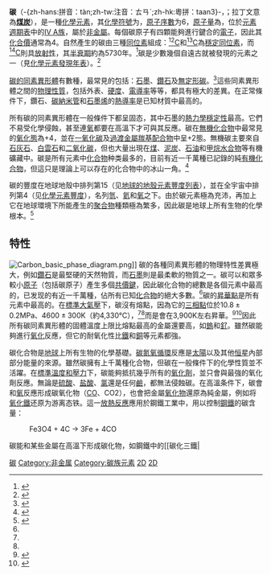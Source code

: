 {{NoteTA|G1=Chemistry}}
{{distinguish|炭}}
{{Elementbox
|name=碳
|enname=Carbon
|number=6
|symbol=C
|left=[[硼|硼]]
|right=[[氮|氮]]
|above=-
|below=[[矽|矽]]
|series=非金屬
|group=14
|period=2
|block=p
|appearance=透明（鑽石）或黑色（石墨）
|image name=Diamond-and-graphite-with-scale.jpg
|image name comment=鑽石（左）和石墨（右）是碳最常見的兩種同素異形體。
|image name 2=Carbon Spectra.jpg
|image name 2 comment=碳的光譜線
|atomic mass=12.011
|atomic mass 2=1
|electron configuration=[He] 2s<sup>2</sup> 2p<sup>2</sup>
|electrons per shell=2, 4
|phase=固體
|density gpcm3nrt=無定形：<ref name="CRC">{{RubberBible86th}}</ref>1.8–2.1
|density gpcm3nrt 2=鑽石：3.515
|density gpcm3nrt 3=石墨：2.267
|sublimation point K=3915
|sublimation point C=3642
|sublimation point F=6588
|triple point K=4600
|triple point kPa=10800<ref name=triple2>{{cite journal|doi=10.1016/0008-6223(76)90010-5|title=Graphite-liquid-vapor triple point pressure and the density of liquid carbon|year=1976|author=Haaland, D|journal=Carbon|volume=14|pages=357|issue=6}}</ref><ref name=triple3>{{cite journal|doi=10.1016/j.carbon.2004.12.027|title=Measurements of the melting point of graphite and the properties of liquid carbon (a review for 1963–2003)|year=2005|author=Savvatimskiy, A|journal=Carbon|volume=43|pages=1115|issue=6}}</ref>
|heat fusion=117（石墨）
|heat capacity=6.155（鑽石）<br />8.517（石墨）
|electronegativity=2.55
|number of ionization energies=6
|1st ionization energy=1086.5
|2nd ionization energy=2352.6
|3rd ionization energy=4620.5
|atomic radius=
|atomic radius calculated=
|covalent radius=77(sp³), 73(sp²), 69(sp)
|Van der Waals radius=170
|crystal structure=钻石
|crystal structure comment=（鑽石，透明）
|crystal structure2=六方
|crystal structure comment2=（石墨，黑色）
|oxidation states='''4''', 3<ref>{{citeweb|url=http://bernath.uwaterloo.ca/media/36.pdf |title=Fourier Transform Spectroscopy of the System of CP |accessdate=2007-12-06 |deadurl=yes |archiveurl=https://web.archive.org/web/20080216090126/http://bernath.uwaterloo.ca/media/36.pdf |archivedate=2008-02-16 }}</ref>, 2, 1<ref>{{citeweb|url=http://bernath.uwaterloo.ca/media/42.pdf |title=Fourier Transform Spectroscopy of the Electronic Transition of the Jet-Cooled CCI Free Radical |accessdate=2007-12-06 |deadurl=yes |archiveurl=https://web.archive.org/web/20080216090130/http://bernath.uwaterloo.ca/media/42.pdf |archivedate=2008-02-16 }}</ref>, [[甲醛|0]], [[碳化物|−1]], [[甲醇|−2]], [[乙烷|−3]], '''−4'''<ref>{{citeweb|url=http://www.webelements.com/webelements/elements/text/C/comp.html|title=Carbon: Binary compounds|accessdate=2007-12-06|archive-url=https://web.archive.org/web/20071125044836/http://www.webelements.com/webelements/elements/text/C/comp.html|archive-date=2007-11-25|dead-url=no}}</ref>
|magnetic ordering=[[反磁性|反磁性]]<ref>[http://www-d0.fnal.gov/hardware/cal/lvps_info/engineering/elementmagn.pdf Magnetic susceptibility of the elements and inorganic compounds] {{webarchive|url=https://web.archive.org/web/20120112012253/http://www-d0.fnal.gov/hardware/cal/lvps_info/engineering/elementmagn.pdf |date=2012-01-12 }}, in Handbook of Chemistry and Physics 81st edition, CRC press. </ref>
|electrical resistivity=
|electrical resistivity at 0=
|electrical resistivity at 20=
|thermal conductivity=900-2300（鑽石）<br />119-165（石墨）
|thermal conductivity 2=
|thermal diffusivity=
|thermal expansion=
|thermal expansion at 25=0.8（鑽石）<ref name=ioffe>[http://www.ioffe.ru/SVA/NSM/Semicond/Diamond Properties of diamond] {{Wayback|url=http://www.ioffe.ru/SVA/NSM/Semicond/Diamond |date=20120417203722 }}, Ioffe Institute Database</ref>
|speed of sound=
|speed of sound rod at 20=18350（鑽石）
|speed of sound rod at r.t.=
|Tensile strength=
|Young's modulus=1050（鑽石）<ref name=ioffe/>
|Shear modulus=478（鑽石）<ref name=ioffe/>
|Bulk modulus=442（鑽石）<ref name=ioffe/>
|Poisson ratio=0.1（鑽石）<ref name=ioffe/>
|Mohs hardness=10（鑽石）<br />1-2（石墨）
|CAS number=7440-44-0
|isotopes=
{{Elementbox_isotopes_decay | link=碳-11 | mn=11 | sym=C | na=[[放射性同位素|人造]] | hl=20[[分鐘|分鐘]] | dm1= {{衰變|β+}} | de1=0.96
 | link1=硼-11 | pn1=11 | ps1=B}}
{{Elementbox_isotopes_stable | link=碳-12 | mn=12 | sym=C | na=98.9% | n=6 }}
{{Elementbox_isotopes_stable | link=碳-13 | mn=13 | sym=C | na=1.1% | n=7 }}
{{Elementbox_isotopes_decay | link=碳-14 | mn=14 | sym=C | na=[[痕量同位素|痕量]] | hl=5730[[年|年]] | dm1={{衰變|β-}} | de1=0.15 0
|link1=nitrogen-14 | pn1=14 | ps1=N}}
|predicted by=
|prediction date=
|discovered by=[[古埃及|古埃及]]人和[[蘇美|蘇美]]人<ref>{{cite web |url=http://www.caer.uky.edu/carbon/history/carbonhistory.shtml |title=History of Carbon and Carbon Materials - Center for Applied Energy Research - University of Kentucky |publisher=Caer.uky.edu |date= |accessdate=2008-09-12 |archive-url=https://web.archive.org/web/20121101085829/http://www.caer.uky.edu/carbon/history/carbonhistory.shtml |archive-date=2012-11-01 |dead-url=yes }}</ref>
|discovery date=公元前3750
|first isolation by=
|first isolation date=
|history comment label=確認為[[化學元素|化學元素]]
|history comment=[[安東萬·拉瓦節|安東萬·拉瓦節]]<ref name="#1">{{cite web|author=Senese, Fred|date=2007-09-09|url=http://antoine.frostburg.edu/chem/senese/101/inorganic/faq/discovery-of-carbon.shtml|title=Who discovered carbon?|publisher=Frostburg State University|accessdate=2007-11-24|archive-url=https://web.archive.org/web/20071207230348/http://antoine.frostburg.edu/chem/senese/101/inorganic/faq/discovery-of-carbon.shtml|archive-date=2007-12-07|dead-url=yes}}</ref>（1789年）
}}
'''碳'''（-{zh-hans:拼音：tàn;zh-tw:注音：ㄊㄢˋ;zh-hk:粵拼：taan3}-，{{lang-en|'''Carbon'''}}；拉丁文意為'''[[煤炭|煤炭]]'''），是一種[[化學元素|化學元素]]，其[[化學符號|化學符號]]为'''{{化學式|碳}}'''，[[原子序數|原子序數]]为6，[[原子量|原子量]]為{{val|12.011|u=[[原子質量單位|u]]}}，位於[[元素週期表|元素週期表]]中的[[14族元素|IV A族]]，屬於[[非金屬|非金屬]]。每個碳原子有四顆能夠進行鍵合的[[電子|電子]]，因此其[[化合價|化合價]]通常為4。自然產生的碳由三種[[同位素|同位素]]組成：[[碳-12|<sup>12</sup>C]]和[[碳-13|<sup>13</sup>C]]為[[穩定同位素|穩定同位素]]，而[[碳-14|<sup>14</sup>C]]則具[[放射性|放射性]]，其[[半衰期|半衰期]]約為5730年。<ref name="isotopes">{{cite web|url=http://www.webelements.com/webelements/elements/text/C/isot.html|title=Carbon – Naturally occurring isotopes|publisher=WebElements Periodic Table|accessdate=2008-10-09|archive-url=https://web.archive.org/web/20080908030327/http://www.webelements.com/webelements/elements/text/C/isot.html|archive-date=2008-09-08|dead-url=no}}</ref>碳是少數幾個自遠古就被發現的元素之一（見[[化學元素發現年表|化學元素發現年表]]）。<ref name=D2>{{cite web|url=http://www.caer.uky.edu/carbon/history/carbonhistory.shtml|title=History of Carbon|accessdate=2013-01-10|archive-url=https://web.archive.org/web/20121101085829/http://www.caer.uky.edu/carbon/history/carbonhistory.shtml|archive-date=2012-11-01|dead-url=yes}}</ref>

[[碳的同素異形體|碳的同素異形體]]有數種，最常見的包括：[[石墨|石墨]]、[[鑽石|鑽石]]及[[无定形碳|無定形碳]]。<ref name="therm prop">{{cite web|url=http://invsee.asu.edu/nmodules/Carbonmod/point.html|title=World of Carbon – Interactive Nano-visulisation in Science & Engineering Education (IN-VSEE)|accessdate=2008-10-09|deadurl=yes|archiveurl=https://web.archive.org/web/20081005162616/http://invsee.asu.edu/nmodules/Carbonmod/point.html|archivedate=2008-10-05}}</ref>這些同素異形體之間的[[物理性質|物理性質]]，包括外表、[[硬度|硬度]]、[[電導率|電導率]]等等，都具有極大的差異。在正常條件下，鑽石、[[碳納米管|碳納米管]]和[[石墨烯|石墨烯]]的[[熱導率|熱導率]]是已知材質中最高的。

所有碳的同素異形體在一般條件下都呈固态，其中石墨的[[熱力學平衡|熱力學穩定性]]最高。它們不易受化學侵蝕，甚至連[[氧|氧]]都要在高溫下才可與其反應。碳在[[無機化合物|無機化合物]]中最常見的[[氧化態|氧化態]]為+4，並在[[一氧化碳|一氧化碳]]及[[過渡金屬|過渡金屬]][[金屬羰基配合物|羰基配合物]]中呈+2態。無機碳主要來自[[石灰石|石灰石]]、[[白雲石|白雲石]]和[[二氧化碳|二氧化碳]]，但也大量出現在[[煤|煤]]、[[泥炭|泥炭]]、[[石油|石油]]和[[甲烷水合物|甲烷水合物]]等有機礦藏中。碳是所有元素中[[化合物|化合物]]种类最多的，目前有近一千萬種已記錄的純[[有機化合物|有機化合物]]，但這只是理論上可以存在的化合物中的冰山一角。<ref name=lanl>{{cite web|author=Chemistry Operations |date=2003-12-15 |url=http://periodic.lanl.gov/elements/6.html |title=Carbon |publisher=Los Alamos National Laboratory |accessdate=2008-10-09 |archiveurl=https://web.archive.org/web/20080913063402/http://periodic.lanl.gov/elements/6.html |archivedate=2008-09-13 |deadurl=yes }}</ref>

碳的豐度在地球地殼中排列第15（见[[地球的地殼元素豐度列表|地球的地殼元素豐度列表]]），並在全宇宙中排列第4（见[[化學元素豐度|化學元素豐度]]），名列[[氫|氫]]、[[氦|氦]]和[[氧|氧]]之下。由於碳元素極為充沛，再加上它在地球環境下所能產生的[[聚合物|聚合物]]種類極為繁多，因此碳是地球上所有生物的化學根本。<ref>{{cite web|url=http://www.daviddarling.info/encyclopedia/E/elbio.html|title=Biological Abundance of Elements|publisher=The Internet Encyclopedia of Science|accessdate=2008-10-09|archive-url=https://web.archive.org/web/20120204033420/http://www.daviddarling.info/encyclopedia/E/elbio.html|archive-date=2012-02-04|dead-url=no}}</ref>

==特性==
[[File:Carbon_basic_phase_diagram.png|thumb]]]]
碳的各種同素異形體的物理特性差異極大，例如[[鑽石|鑽石]]是最堅硬的天然物質，而[[石墨|石墨]]則是最柔軟的物質之一。碳可以和眾多較小[[原子|原子]]（包括碳原子）產生多個[[共價鍵|共價鍵]]，因此碳化合物的總數是各個元素中最高的，已发现的有近一千萬種，佔所有已知[[化合物|化合物]]的絕大多數。<ref name=lanl/>碳的[[昇華|昇華點]]是所有元素中最高的。在[[標準大氣壓|標準大氣壓]]下，碳沒有熔點，因為它的[[三相點|三相點]]位於<math>10.8\pm 0.2</math>MPa、<math>4600\pm 300</math>K（約4,330°C），<ref name=triple2/><ref name=triple3/>而是會在3,900K左右昇華。<ref name="triple">{{cite journal|journal=Nature|volume=276|pages=695–696|year=1978|doi=10.1038/276695a0|title=The controversial carbon solid−liquid−vapour triple point|first=A.|last=Greenville Whittaker|issue=5689|bibcode=1978Natur.276..695W }}</ref><ref>{{cite news|url=http://lbruno.home.cern.ch/lbruno/documents/Bibliography/LHC_Note_78.pdf|title=On Graphite Transformations at High Temperature and Pressure Induced by Absorption of the LHC Beam|first=J. M.|last=Zazula|year=1997|accessdate=2009-06-06|publisher=CERN|archive-url=https://web.archive.org/web/20090325230751/http://lbruno.home.cern.ch/lbruno/documents/Bibliography/LHC_Note_78.pdf|archive-date=2009-03-25|dead-url=no}}</ref>因此所有碳同素異形體的固體溫度上限比熔點最高的金屬還要高，如[[鎢|鎢]]和[[釕|釕]]。雖然碳能夠進行[[氧化|氧化]]反應，但它的耐氧化性比[[鐵|鐵]]和[[銅|銅]]等元素都強。

碳化合物是[[地球|地球]]上所有生物的化學基礎。[[碳氮氧循環|碳氮氧循環]]反應是[[太陽|太陽]]以及其他[[恒星|恒星]]內部部分能量的來源。雖然碳擁有上千萬種化合物，但碳在一般條件下的化學性質並不活躍。在[[標準溫度和壓力|標準溫度和壓力]]下，碳能夠抵抗幾乎所有的[[氧化劑|氧化劑]]，並只會與最強的氧化劑反應。無論是[[硫酸|硫酸]]、[[盐酸|盐酸]]、[[氯|氯]]還是任何[[鹼|鹼]]，都無法侵蝕碳。在高溫条件下，碳會和[[氧|氧]]反應形成碳氧化物（[[一氧化碳|CO]]、<chem>CO2</chem>），也會把金屬[[氧化物|氧化物]]還原為純金屬，例如将[[氧化鐵|氧化鐵]]还原为游离态铁。這一[[放熱反應|放熱反應]]應用於鋼鐵工業中，用以控制[[鋼鐵|鋼鐵]]的碳含量：
:<chem>Fe3O4 + 4C -> 3Fe + 4CO</chem>

碳能和某些金屬在高溫下形成碳化物，如鋼鐵中的[[碳化三鐵|{{chem]]及用作製造堅硬鑽頭[[磨料|磨料]]的[[碳化鎢|碳化鎢]]等。

截至2009年，[[石墨烯|石墨烯]]是所有已知物質中最堅固的。<ref name=lee>{{cite journal|first=C.|last=Lee|title=Measurement of the Elastic Properties and Intrinsic Strength of Monolayer Graphene|journal=Science|volume=321|year=2008|laysummary=http://web.archive.org/web/20090531134104/http://www.aip.org/isns/reports/2008/027.html|pmid=18635798|doi=10.1126/science.1157996|last2=Wei|first2=X.|last3=Kysar|first3=J. W.|last4=Hone|first4=J.|issue=5887|bibcode=2008Sci...321..385L|pages=385–8}}</ref>然而從[[石墨|石墨]]中分離出石墨烯的過程需要更進一步的完善才能在工業中應用。<ref name="nypost">{{cite web|url=http://www.nypost.com/seven/08252008/news/regionalnews/toughest_stuff__known_to_man_125993.htm|title=Toughest Stuff Known to Man : Discovery Opens Door to Space Elevator|first=Bill|last=Sanderson|publisher=nypost.com|date=2008-08-25|accessdate=2008-10-09|archive-url=https://web.archive.org/web/20080906171324/http://www.nypost.com/seven/08252008/news/regionalnews/toughest_stuff__known_to_man_125993.htm|archive-date=2008-09-06|dead-url=no}}</ref>

碳的各種同素異形體有著兩極化的異常特性：
{|class="wikitable"
|style="width: 50%;"|人造[[聚合鑽石納米棒|鑽石納米晶體]]是最堅硬的物質。<ref>{{cite journal|last1=Irifune|first1=Tetsuo|last2=Kurio|first2=Ayako|last3=Sakamoto|first3=Shizue|last4=Inoue|first4=Toru|last5=Sumiya|first5=Hitoshi|title=Materials: Ultrahard polycrystalline diamond from graphite|journal=Nature|volume=421|pages=599–600|year=2003|doi=10.1038/421599b|pmid=12571587|issue=6923}}</ref>
|石墨是最柔軟的物質之一。
|-
|鑽石是極佳的[[磨料|磨料]]。
|石墨是極佳的[[潤滑劑|潤滑劑]]，甚至具[[超潤滑|超潤滑]]性。<ref>{{cite journal|title=Superlubricity of Graphite|doi=10.1103/PhysRevLett.92.126101|url=http://www.physics.leidenuniv.nl/sections/cm/ip/group/PDF/Phys.rev.lett/2004/92(2004)12601.pdf|year=2004|last1=Dienwiebel|first1=Martin|last2=Verhoeven|first2=Gertjan|last3=Pradeep|first3=Namboodiri|last4=Frenken|first4=Joost|last5=Heimberg|first5=Jennifer|last6=Zandbergen|first6=Henny|journal=Physical Review Letters|volume=92|issue=12|author=|access-date=2013-07-29|archive-url=https://web.archive.org/web/20131224105457/http://www.physics.leidenuniv.nl/sections/cm/ip/group/PDF/Phys.rev.lett/2004/92(2004)12601.pdf|archive-date=2013-12-24|dead-url=no}}</ref>
|-
|鑽石是高[[絕緣體|絕緣體]]。<ref>{{cite journal|last=Collins|first=A.T.|title=The Optical and Electronic Properties of Semiconducting Diamond|journal=[[自然科學會報|Philosophical Transactions of the Royal Society A]]|volume=342|pages=233–244|year=1993|doi=10.1098/rsta.1993.0017|issue=1664|bibcode=1993RSPTA.342..233C }}</ref>
|石墨是高[[導電體|導電體]]<ref>{{cite journal|last1=Deprez|first1=N.|last2=McLachan|first2=D. S.|year=1988|title=The analysis of the electrical conductivity of graphite conductivity of graphite powders during compaction|journal=Journal of Physics D: Applied Physics|volume=21|issue=1|pages=101|publisher=[[Institute_of_Physics|Institute of Physics]]|doi=10.1088/0022-3727/21/1/015|bibcode=1988JPhD...21..101D }}</ref>
|-
|鑽石是[[導熱率|導熱率]]最高的物質之一。
|石墨可用作[[熱絕緣體|熱絕緣體]]。
|-
|鑽石透明。
|石墨為不透明黑色。
|-
|鑽石晶體結構屬於[[立方晶系|立方晶系]]。
|石墨晶體結構屬於[[六方晶系|六方晶系]]。<ref>{{cite book|title=Graphite and Precursors|author=Delhaes, P.|publisher=CRC Press|year=2001|url=http://books.google.com/?id=7p2pgNOWPbEC&pg=PA146|isbn=90-5699-228-7}}</ref>
|-
|無定形碳具[[各向同性|各向同性]]。
|碳納米管是[[各向異性|各向異性]]最強的物質之一。
|}

===同素異形體===
{{main|碳的同素異形體}}
{{link-en|單原子碳|Atomic_carbon}}的存活時間極短，因此碳一般以多原子形態穩定存在，這些碳原子的不同排布方式稱為[[同素異形體|同素異形體]]。最常見的三種碳同素異形體為[[無定形碳|無定形碳]]、[[石墨|石墨]]及[[鑽石|鑽石]]。[[富勒烯|富勒烯]]曾經是新發現的奇異物質，但今天已大量生產，受到了科學家的深入研究。富勒烯共包括[[巴基球|巴基球]]、<ref name="buckyballs"/><ref name="nanotubes">{{cite book|editor=Ebbesen, T. W.|year=1997|title=Carbon nanotubes—preparation and properties|publisher=CRC Press|location=Boca Raton, Florida|isbn=0-8493-9602-6}}</ref>[[碳納米管|碳納米管]]、<ref name="nanotubes2">{{cite journal|editor=Dresselhaus, M. S.;  Dresselhaus, G.; Avouris, Ph.|year=2001|title=Carbon nanotubes: synthesis, structures, properties and applications|journal=Topics in Applied Physics|volume=80|isbn=3-540-41086-4|publisher=Springer|location=Berlin}}</ref>[[碳納米芽|碳納米芽]]<ref name="nanobuds">{{cite journal|year=2007|title=A novel hybrid carbon material|journal=Nature Nanotechnology|volume=2|pages=156–161|doi=10.1038/nnano.2007.37|last1=Nasibulin|first1=Albert G.|pmid=18654245|last2=Pikhitsa|first2=P.V.|last3=Jiang|first3=H.|last4=Brown|first4=D. P.|last5=Krasheninnikov|first5=A.V.|last6=Anisimov|first6=A. S.|last7=Queipo|first7=P.|last8=Moisala|first8=A.|last9=Gonzalez|first9=D.|displayauthors=8|issue=3|bibcode=2007NatNa...2..156N }}</ref>及[[碳納米纖維|碳納米纖維]]等。<ref>{{cite journal|year=2007|title=Investigations of NanoBud formation|journal=Chemical Physics Letters|volume=446|pages=109–114|doi=10.1016/j.cplett.2007.08.050|last1=Nasibulin|first1=A|last2=Anisimov|first2=Anton S.|last3=Pikhitsa|first3=Peter V.|last4=Jiang|first4=Hua|last5=Brown|first5=David P.|last6=Choi|first6=Mansoo|last7=Kauppinen|first7=Esko I.|bibcode=2007CPL...446..109N }}</ref><ref>{{cite journal|year=2004|title=Synthesis and characterisation of carbon nanofibers with macroscopic shaping formed by catalytic decomposition of C<sub>2</sub>H<sub>6</sub>/H<sub>2</sub> over nickel catalyst|journal=Applied Catalysis A|volume=274|pages=1–8|doi=10.1016/j.apcata.2004.04.008|author=Vieira, R|last2=Ledoux|first2=Marc-Jacques|last3=Pham-Huu|first3=Cuong}}</ref>其他同素異形體還有：[[藍絲黛爾石|藍絲黛爾石]]、<ref name="lonsdaletite">{{cite journal|year=1967|title=Lonsdaleite, a new hexagonal polymorph of diamond|journal=Nature|volume=214|pages=587–589|doi=10.1038/214587a0|first=Frondel|last=Clifford|last2=Marvin|first2=Ursula B.|issue=5088|bibcode=1967Natur.214..587F }}</ref>[[玻璃碳|玻璃碳]]、<ref name="glassy carbon"/>[[碳納米泡沫|碳納米泡沫]]<ref>{{cite journal|year=1999|title=Structural analysis of a carbon foam formed by high pulse-rate laser ablation|journal=Applied Physics A-Materials Science & Processing|volume=69|pages=S755–S758|doi=10.1007/s003390051522|author=Rode, A. V.|last2=Hyde|first2=S. T.|last3=Gamaly|first3=E. G.|last4=Elliman|first4=R. G.|last5=McKenzie|first5=D. R.|last6=Bulcock|first6=S.|issue=7}}</ref>及[[直鏈乙炔碳|直鏈乙炔碳]]等等。<ref name=LAC>{{cite book|author=Heimann, Robert Bertram; Evsyukov, Sergey E. and Kavan, Ladislav|title=Carbyne and carbynoid structures|url=http://books.google.com/books?id=swSQZcTmo_4C&pg=PA1|accessdate=2011-06-06|date=1999-02-28|publisher=Springer|isbn=978-0-7923-5323-2|pages=1–|archive-url=https://web.archive.org/web/20121123153424/http://books.google.com/books?id=swSQZcTmo_4C&pg=PA1|archive-date=2012-11-23|dead-url=no}}</ref>

[[File:graphite.gif|thumb]]
[[Image:C60_Buckyball.gif|thumb]] 
碳的[[無定形體|無定形體]]是碳原子以非晶體形式不規則排列時形成的玻璃態物質，也就是不具備宏觀晶體結構的[[石墨|石墨]]。無定形碳呈粉末狀，是[[煤炭|煤炭]]、[[煤煙|煤煙]]（[[炭黑|炭黑]]）及[[活性炭|活性炭]]的主要成份。在正常壓力下，碳以石墨的形式存在，其中每個碳原子都和另外三個碳原子鍵合，形成平面[[六邊形|六邊形]]環平鋪結構。<ref>{{cite book|title=The polymorphism of elements and compounds|last=Jenkins|first=Edgar|year=1973|publisher=Taylor & Francis|isbn=0-423-87500-0|page=30|url=http://books.google.com/books?id=XNYOAAAAQAAJ&pg=PA30|accessdate=2011-05-01|archive-url=https://web.archive.org/web/20121123204229/http://books.google.com/books?id=XNYOAAAAQAAJ&pg=PA30|archive-date=2012-11-23|dead-url=no}}</ref>這一種網狀平面結構能夠層疊起來，每層間有弱[[范德華力|范德華力]]。因此石墨性質柔軟，也可作潤滑劑（因為層與層間能輕易平行滑動）。由於石墨中每個碳原子都有一顆外層[[離域電子|離域電子]]，共同形成遍佈整個平面的π-雲，所以電能順著石墨的每個共價鍵合平面上傳導。因此碳的整體[[電導率|電導率]]低於大部分[[金屬|金屬]]。由於含有離域電子，因此在標準條件下石墨比鑽石更加穩定。

[[File:Eight_Allotropes_of_Carbon.svg|thumb]]（a）、[[石墨|石墨]]（b）、[[藍絲黛爾石|藍絲黛爾石]]（c）、[[富勒烯|富勒烯]]（C<sub>60</sub>（d）、C<sub>540</sub>（e）、C<sub>70</sub>（f））[[無定形碳|無定形碳]]（g）、[[碳納米管|碳納米管]]（h）]]

在極高壓力下，碳會形成原子排布更緊密的[[鑽石|鑽石]]，其密度幾乎為石墨的兩倍。鑽石中的每個碳原子以[[四面體|四面體]]狀與另外四個碳原子鍵合，形成一個三維密鋪網狀結構。鑽石晶體屬[[立方晶系|立方晶系]]與[[矽|矽]]和[[鍺|鍺]]相同。由於碳－碳共價鍵非常強，因此鑽石是[[摩氏硬度|最抗刮損的]]天然材質。雖然民間有「鑽石是永恆的」一說，但實際上鑽石在標準環境下並不具備熱力學穩定性，而且會轉變為石墨。<ref name="therm prop"/>然而由於轉變需要較高的[[活化能|活化能]]，所以該過程極為緩慢，肉眼無法觀察。碳在某些情況下會結晶成[[藍絲黛爾石|藍絲黛爾石]]。這一形態為六方晶體，所有碳原子間都以共價鍵鍵合。因此藍絲黛爾石與鑽石特性相近。<ref name="lonsdaletite"/>

[[富勒烯|富勒烯]]的結構與石墨相似，但除了六角碳原子環以外，它還含有五角環和七角環。這些環鑲嵌成平面，卷縮成球體、橢球體和圓柱體等形狀。各種富勒烯（包括[[巴基球|巴基球]]、[[碳納米管|碳納米管]]和[[碳納米芽|碳納米芽]]）的特性仍尚待研究，屬於[[納米材料|納米材料]]科學的範疇。「富勒烯」（Fullerene）和「巴基球」（Buckyball）是以推廣[[網格球頂|網格球頂]]作為建築結構的[[建築師|建築師]][[巴克敏斯特·富勒|巴克敏斯特·富勒]]（Buckminster Fuller）命名的，而網格球頂與富勒烯的幾何結構相似。巴基球是較大的純碳單質分子，每個碳原子與三個碳原子鍵合，形成[[橢球體|橢球體]]（最簡單的一種為足球形的<chem>C60</chem>，亦即[[巴克敏斯特富勒烯|巴克敏斯特富勒烯]]）。<ref name="buckyballs"/>碳納米管則是碳原子六角形密鋪平面所卷縮而成的管狀（[[圓柱體|圓柱體]]）分子。<ref name="nanotubes"/><ref name="nanotubes2"/>2007年，科學家首次宣佈發現碳納米芽，一種巴基球和碳納米管的混合體（巴基球鍵合在碳納米管壁上）。碳納米芽同時具有巴基球和碳納米管的屬性。<ref name="nanobuds"/>


其他同素異形體還有[[碳納米泡沫|碳納米泡沫]]，發現於1997年，具[[鐵磁性|鐵磁性]]。碳納米泡沫由眾多碳原子低密度聚集而成，每個原子與三個碳原子鍵合，形成由六角或七角環串聯而成的鬆散三維網格。它是已知最輕的固體之一，密度約為2kg/m<sup>3</sup>。<ref>{{cite journal|url=http://www.aip.org/pnu/2004/split/678-1.html|title=Carbon Nanofoam is the World's First Pure Carbon Magnet|volume=678|issue=1|date=2004-03-26|author=Schewe, Phil and Stein, Ben|journal=Physics News Update|access-date=2013-07-29|archive-url=https://web.archive.org/web/20120307104655/http://www.aip.org/pnu/2004/split/678-1.html|archive-date=2012-03-07|dead-url=no}}</ref>同樣，[[玻璃碳|玻璃碳]]也含有大量的內部氣孔。<ref name="glassy carbon"/>但與普通石墨不同，其每一層並不平行層疊，而是以相對隨機的方式排布。[[直鏈乙炔碳|直鏈乙炔碳]]<ref name=LAC/>的化學結構為<chem>-(C:::C)n-</chem><ref name="LAC"/>。這一分子呈直鏈型，具有''sp''[[混成軌域|混成軌域]]，是一種在三鍵和單鍵之間交替的[[聚合物|聚合物]]。其[[楊氏模量|楊氏模量]]是世\，因此在[[納米科技|納米科技]]中有相當的研究空間。<ref>{{cite journal|title=Harder than Diamond: Determining the Cro]tional Area and Young's Modulus of Molecular Rods|author=Itzhaki, Lior|doi=10.1002/ange.200502448|journal=Angew. Chem. Int. Ed.|year=2005|volume=44|last2=Altus|first2=Eli|last3=Basch|first3=Harold|last4=Hoz|first4=Shmaryahu|pmid=16240306|issue=45|pages=7432–5}}</ref>

===存量===
[[File:GraphiteOreUSGOV.jpg|thumb]]
[[File:Rough_diamond.jpg|thumb]]
[[File:WOA05_GLODAP_pd_DIC_AYool.png|thumb]]）]]

碳在全宇宙各元素中總質量[[化學元素豐度|排列第四]]，位於氫、氦和氧之後。碳大量存在於[[彗星|彗星]]、大部分[[行星|行星]]大氣層、[[太陽|太陽]]以及其他[[恒星|恒星]]中。一些[[隕石|隕石]]含有[[太陽系|太陽系]]還處於[[原行星盤|原行星盤]]時所遺留下來的微鑽石。隕石撞擊時的巨大溫度和壓力也會在撞擊坑處形成微鑽石。<ref>{{cite book|author=Mark, Kathleen|year=1987|title=Meteorite Craters|publisher=University of Arizona Press|isbn=0-8165-0902-6}}</ref>

碳與[[氧|氧]]結合成[[二氧化碳|二氧化碳]]，大量存在於地球大氣中（當中約有8100億噸碳）並溶解在所有水體中（約有36萬億噸碳）。整個[[生物圈|生物圈]]共含有約1.9萬億噸碳。[[碳氫化合物|碳氫化合物]]（如[[煤|煤]]、[[石油|石油]]和[[天然氣|天然氣]]）同樣含有碳：煤礦儲備共有約9000億噸碳，石油儲備有約1500億噸碳，而天然氣則有約1050億噸碳，但仍不包括[[頁岩氣|頁岩氣]]等非常規天然氣源（含有5400億噸碳）。<ref>[http://www.newscientist.com/article/mg20627641.100-wonderfuel-welcome-to-the-age-of-unconventional-gas.html?full=true "Wonderfuel: Welcome to the age of unconventional gas"] {{Wayback|url=http://www.newscientist.com/article/mg20627641.100-wonderfuel-welcome-to-the-age-of-unconventional-gas.html?full=true |date=20141209231648 }} by Helen Knight, ''[[New_Scientist|New Scientist]]'', 12 June 2010, pp. 44–7.</ref>碳也封存在地球兩極和海底的[[甲烷水合物|甲烷水合物]]中，碳含量估計共有5千億至2萬5千億噸，<ref>[http://news.bbc.co.uk/2/hi/science/nature/3493349.stm Ocean methane stocks 'overstated'] {{Wayback|url=http://news.bbc.co.uk/2/hi/science/nature/3493349.stm |date=20171229202858 }}, BBC, 17 Feb. 2004.</ref>另有研究估計含量為3萬億噸。<ref>[http://www.newscientist.com/article/mg20227141.100 "Ice on fire: The next fossil fuel"] {{Wayback|url=http://www.newscientist.com/article/mg20227141.100 |date=20150222041938 }} by Fred Pearce, ''New Scientist'', 27 June 2009, pp. 30-33.</ref>過去的碳氫化合物含量比今天要多。從1751年至2008年有大約3470億噸碳在化石燃料燃燒過程中以二氧化碳的形式釋放到大氣層中。<ref>Calculated from file global.1751_2008.csv in [http://cdiac.ornl.gov/ftp/ndp030/CSV-FILES] {{Wayback|url=http://cdiac.ornl.gov/ftp/ndp030/CSV-FILES |date=20111022125534 }} from the Carbon Dioxide Information Analysis Center.</ref>

[[碳酸鹽|碳酸鹽]]岩石（[[石灰石|石灰石]]、[[白雲石|白雲石]]、[[大理石|大理石]]等等）中含有大量的碳。最大的碳礦石來源是[[煤|煤]]，佔化石燃料的80%。<ref>{{cite journal|first=James|last=Kasting|year=1998|title=The Carbon Cycle, Climate, and the Long-Term Effects of Fossil Fuel Burning|journal=Consequences: the Nature and Implication of Environmental Change|volume=4|url=http://gcrio.org/CONSEQUENCES/vol4no1/carbcycle.html|issue=1|author=|access-date=2013-07-29|archive-url=https://web.archive.org/web/20081024152448/http://gcrio.org/CONSEQUENCES/vol4no1/carbcycle.html|archive-date=2008-10-24|dead-url=no}}</ref>

若以個別同素異形體計算，則石墨主要位於[[美國|美國]]（以[[紐約州|紐約州]]及[[德克薩斯州|德克薩斯州]]為主）、[[俄羅斯|俄羅斯]]、[[墨西哥|墨西哥]]、[[格陵蘭|格陵蘭]]和[[印度|印度]]。天然鑽石主要出現在古[[火山|火山]]的「頸部管道」部分的[[金伯利岩|金伯利岩]]內。大部分鑽石礦藏都位於[[非洲|非洲]]，其中以[[南非|南非]]、[[納米比亞|納米比亞]]、[[博茨瓦納|博茨瓦納]]、[[剛果共和國|剛果共和國]]及[[塞拉里昂|塞拉里昂]]居多。其他礦藏地點包括美國[[阿肯色州|阿肯色州]]、[[加拿大|加拿大]]、俄羅斯[[北極圈|北極圈]]內、[[巴西|巴西]]以及西[[澳洲|澳洲]]。[[好望角|好望角]]對出的洋底也有進行鑽石的開採。雖然自然界中存在著不少鑽石，但是在美國有30%的工業用鑽石都是人工合成的。

[[宇宙射線|宇宙射線]]會在海拔9至15公里的[[對流層|對流層]]和[[平流層|平流層]]處產生碳-14。<ref>{{Cite web |url=http://www.acad.carleton.edu/curricular/BIOL/classes/bio302/pages/carbondatingback.html |title=Carbon-14 formation |access-date=2013-07-29 |archive-url=https://web.archive.org/web/20150801234723/http://www.acad.carleton.edu/curricular/BIOL/classes/bio302/pages/carbondatingback.html |archive-date=2015-08-01 |dead-url=no }}</ref>這一反應中，[[熱中子|熱中子]]撞擊氮-14原子核，形成碳-14原子核及一顆[[質子|質子]]。

===同位素===
{{main|碳的同位素}}
所有碳[[同位素|同位素]]的原子都有6顆[[質子|質子]]，但[[中子|中子]]數各異（從2到16顆不等）。碳有兩個自然存在的穩定同位素：<ref name="isotopes"/>[[碳-12|碳-12]]（<chem>^12C</chem>）佔地球上碳的98.93%，而[[碳-13|碳-13]]（<chem>^13C</chem>）則佔剩餘的1.07%。<ref name="isotopes"/>生物體中<chem>^12C</chem>同位素的比率更高，因為生物化學反應會選擇性地消除<chem>^13C</chem>。<ref>{{cite journal|last=Gannes|first=Leonard Z.|last2=Del Rio|first2=Carlos Martı́nez|last3=Koch|first3=Paul|title=Natural Abundance Variations in Stable Isotopes and their Potential Uses in Animal Physiological Ecology|journal=Comparative Biochemistry and Physiology – Part A: Molecular & Integrative Physiology|volume=119|issue=3|pages=725–737|year=1998|doi=10.1016/S1095-6433(98)01016-2}}</ref>1961年，[[國際純粹與應用化學聯合會|國際純粹與應用化學聯合會]]（IUPAC）決定以碳-12同位素作為[[原子量|原子量]]單位的定義標準。<ref>{{cite web|url=http://www.bipm.org/en/si/base_units/|title=Official SI Unit definitions|accessdate=2007-12-21|archive-url=https://web.archive.org/web/20071014094602/http://www.bipm.org/en/si/base_units/|archive-date=2007-10-14|dead-url=no}}</ref>[[核磁共振|核磁共振]]所探測的就是<chem>^13C</chem>。

[[碳-14|碳-14]]（<chem>^14C</chem>）是自然產生的[[放射性同位素|放射性同位素]]，在地球上的豐度為一萬億分之一（0.0000000001%），主要存在於大氣層和地表礦藏中，如[[泥炭|泥炭]]及其他有機物質等。<ref>{{cite web|last=Brown|first=Tom|date=2006-03-01|url=http://www.llnl.gov/str/March06/Brown.html|title=Carbon Goes Full Circle in the Amazon|publisher=Lawrence Livermore National Laboratory|accessdate=2007-11-25|archive-url=https://web.archive.org/web/20080922031202/https://www.llnl.gov/str/March06/Brown.html|archive-date=2008-09-22|dead-url=no}}</ref>碳-14以0.158 [[電子伏特|MeV]]能量進行[[β衰變|β<sup>−</sup>衰變]]。由於[[半衰期|半衰期]]只有5730年，所以該同位素在古老岩石中幾乎絕跡，但會在大氣高層（低[[平流層|平流層]]及高[[對流層|對流層]]）中經[[宇宙射線|宇宙射線]]和[[氮|氮]]間的反應而不斷產生。<ref>{{cite book|first=S.|last=Bowman|year=1990|title=Interpreting the past: Radiocarbon dating|url=https://archive.org/details/radiocarbondatin0000bowm|publisher=British Museum Press|isbn=0-7141-2047-2}}</ref><sup>14</sup>C在[[大氣層|大氣層]]及生物體中的豐度幾乎守恆，但在生物體死亡後有規律地衰減，這就是[[放射性碳定年法|放射性碳定年法]]的原理。該定年法可測量年齡在4萬年以下的含碳物質。<ref>{{cite book |last=Libby|first=W. F.|year=1952|title=Radiocarbon dating|publisher=Chicago University Press and references therein}}</ref><ref>{{cite web|last=Westgren|first=A.|year=1960|url=http://nobelprize.org/nobel_prizes/chemistry/laureates/1960/press.html|title=The Nobel Prize in Chemistry 1960|publisher=Nobel Foundation|accessdate=2007-11-25|archive-url=https://web.archive.org/web/20071025003508/http://nobelprize.org/nobel_prizes/chemistry/laureates/1960/press.html|archive-date=2007-10-25|dead-url=no}}</ref>

碳有15種已知同位素，其中存活時間最短的是<chem>^8C</chem>，它會進行[[質子發射|質子發射]]和[[α衰變|α衰變]]，半衰期為1.98739x10<sup>−21</sup>秒。<ref>{{cite web|url=http://barwinski.net/isotopes/query_select.php|title=Use query for carbon-8|accessdate=2007-12-21|publisher=barwinski.net|archive-url=https://web.archive.org/web/20050207020143/http://barwinski.net/isotopes/query_select.php|archive-date=2005-02-07|dead-url=no}}</ref>同位素<chem>^19C</chem>有[[核暈|核暈]]效應，即其半徑比[[密度|密度]]均勻的正常球體[[原子核|原子核]]高得多。<ref>{{cite journal|url=http://www.sciencemag.org/cgi/content/full/286/5437/28?ck=nck|title=Beaming Into the Dark Corners of the Nuclear Kitchen|doi=10.1126/science.286.5437.28|pages=28–31|year=1999|last1=Watson|first1=A.|journal=Science|volume=286|issue=5437|access-date=2013-07-29|archive-date=2020-06-12|archive-url=https://web.archive.org/web/20200612191029/https://science.sciencemag.org/content/286/5437/28.full?ck=nck|dead-url=no}}</ref>

===星體內部核合成===
{{main|3氦過程|碳氮氧循環}}
碳原子核的合成需要在[[巨星|巨星]]或[[超巨星|超巨星]]內部，通過3顆[[α粒子|α粒子]]（[[氦|氦]]原子核）幾乎同時互相撞擊而形成，稱為[[3氦過程|3氦過程]]。進一步與氫或氦融合後分別產生的[[鋰-5|鋰-5]]和[[鈹-8|鈹-8]]都很不穩定，因此會迅速衰變回較小的原子核。<ref name="Audi">{{cite journal|last1=Audi|first1=G|doi=10.1016/S0375-9474(97)00482-X|title=The Nubase evaluation of nuclear and decay properties|year=1997|page=1|volume=624|journal=Nuclear Physics A|url=http://amdc.in2p3.fr/nubase/nubase97.pdf|bibcode=1997NuPhA.624....1A|last2=Bersillon|first2=O.|last3=Blachot|first3=J.|last4=Wapstra|first4=A.H.|deadurl=yes|archiveurl=https://web.archive.org/web/20110928003647/http://amdc.in2p3.fr/nubase/nubase97.pdf|archivedate=2011-09-28}}</ref>這種情況下的溫度達到1億[[開爾文|開爾文]]，所需的氦濃度極高。[[大爆炸|大爆炸]]後的宇宙迅速膨脹、冷卻，因此大爆炸沒有產生大量的碳元素。[[赫羅圖|赫羅圖]]中的水平分支恒星則具備3氦過程的所需條件，可以大量生成碳。<ref name=" Ostlie" >{{cite book|author=Ostlie, D.A. and Carroll, B.W. |title=An Introduction to Modern Stellar Astrophysics|publisher=Addison Wesley, San Francisco|year=2007|isbn=0-8053-0348-0}}</ref>[[超新星|超新星]]爆炸再將這些恒星內部的碳散佈到太空中，這些含碳的塵埃聚合形成第二代、第三代恒星及其行星。[[太陽系|太陽系]]屬於[[金屬量|第三代]]恒星系統，因此地球生物所賴以為生的碳元素，最初也是在巨大恒星的內部合成的。<ref>{{Cite book|last=Whittet|first=D. C. B.|year=2003|title=Dust in the Galactic Environment|pages=45–46|publisher=CRC Press|isbn=0-7503-0624-6}}</ref>另外，通過[[碳氮氧循環|碳氮氧循環]]過程，碳作為聚變反應的[[催化劑|催化劑]]，為恒星提供了絕大部分的能量。

亞毫米波天文學能夠探測到含不同碳同位素的[[一氧化碳|一氧化碳]]間的循環轉換（<chem>^12CO</chem>、<chem>^13CO</chem>及<chem>C^18O</chem>），這可用於研究[[分子雲|分子雲]]中[[恒星形成|剛剛形成]]的恒星。<ref>{{cite book|author=Pikelʹner, Solomon Borisovich|title=Star formation|url=http://books.google.com/books?id=qbGLgcxnfpIC&pg=PA38|accessdate=2011-06-06|year=1977|publisher=Springer|isbn=978-90-277-0796-3|pages=38–|archive-url=https://web.archive.org/web/20121123220424/http://books.google.com/books?id=qbGLgcxnfpIC&pg=PA38|archive-date=2012-11-23|dead-url=no}}</ref>

===碳循環===
{{main|碳循環}}
{{File2|zh-hans=Carbon cycle-cute diagram-zh-Hans.jpeg|zh-hant=Carbon cycle-cute diagram zh-hant.svg|thumb|300px|碳循環示意圖。黑色數字表示各種碳礦藏儲備，紫色數字表示各種儲備間碳的轉移，以十億噸碳每年為單位（GtC）。圖中的沉澱物數字不包括約7000萬GtC的碳酸鹽岩石和[[油母質|油母質]]。}}
在地球上並不容易發生元素間的轉變，因此地球上的碳基本上是守恆的。任何使用到碳的物理及化學過程都必須從一處取得碳，並在過程後轉移到另一處。環境中碳所遵循的路徑稱為[[碳循環|碳循環]]。例如，植物從周圍環境中吸取[[二氧化碳|二氧化碳]]，用以增加自身質量。動物可能會進食一部分植物體，並再以二氧化碳把碳還原到環境中。整個碳循環實際上複雜得多，比如一些二氧化碳會溶解在海洋中，動植物死亡後也會成為[[石油|石油]]或[[煤|煤]]，再經焚燒把碳還原到大氣中。<ref>{{cite journal|journal=Science|year=2000|volume=290|issue=5490|pages=291–296|doi=10.1126/science.290.5490.291|title=The Global Carbon Cycle: A Test of Our Knowledge of Earth as a System|pmid=11030643|last1=Falkowski|first1=P|last2=Scholes|first2=RJ|last3=Boyle|first3=E |last4=Canadell|first4=J|last5=Canfield|first5=D|last6=Elser|first6=J|last7=Gruber|first7=N |last8=Hibbard|first8=K|last9=Högberg|first9=P|displayauthors=8|bibcode=2000Sci...290..291F }}</ref><ref>{{cite journal|doi=10.1007/BF01104986|title=The global terrestrial carbon cycle|url=https://archive.org/details/sim_water-air-and-soil-pollution_1993-10_70_1-4/page/19|year=1993|last1=Smith|first1=T. M.|last2=Cramer|first2=W. P.|last3=Dixon|first3=R. K.|last4=Leemans|first4=R.|last5=Neilson|first5=R. P.|last6=Solomon|first6=A. M.|journal=Water, Air, & Soil Pollution|volume=70|pages=19–37}}</ref>

==化合物==
===有機化合物===
{{main|有機化合物}}
[[File:Methane-2D-stereo.svg|thumb]]的結構式]]
{{File2|zh-hans=Auto-and heterotrophs (zh-cn).svg|zh-hant=Auto-and heterotrophs (zh-tw).svg|thumb|300px|碳循環與有機化合物形成的關係。植物進行[[光合作用|光合作用]]時，二氧化碳和水會形成有機化合物，再被其他動植物所用。}}
碳能夠形成串連的<chem>C-C</chem>鍵，形成很長的分子鏈，這種特性叫做[[成鏈|成鏈]]。碳－碳鍵強而穩定。因此，碳可以形成幾乎無限種不同的化合物。其實，碳化合物的數量比其他所有元素的化合物加起來還要多（除氫以外，因為大部分碳化合物都含有氫）。

最簡單的[[有機分子|有機分子]]是[[碳氫化合物|碳氫化合物]]。這些化合物以一條碳鏈為主幹，並有氫原子鍵合在碳鏈上。鏈長、支鏈及[[官能團|官能團]]等都會影響有機化合物的物理及化學特性。

所有生物體中都含有碳，並以碳作為[[有機化學|有機化學]]的基礎。碳氫化合物在工業上可用作[[製冷劑|製冷劑]]、[[潤滑劑|潤滑劑]]、[[溶劑|溶劑]]、[[塑料|塑料]]的製造原料、[[化石燃料|化石燃料]]等等。

碳與氧和氫結合後，會形成眾多必不可少的生物化合物，包括[[糖|糖]]、[[木酯素|木酯素]]、[[甲殼素|甲殼素]]、[[醇|醇]]、[[脂|脂]]、[[酯|酯]]、[[類胡蘿蔔素|類胡蘿蔔素]]、[[萜烯|萜烯]]等等。碳與[[氮|氮]]結合會形成[[生物鹼|生物鹼]]，再加上[[硫|硫]]後會形成[[抗生素|抗生素]]、[[氨基酸|氨基酸]]及[[橡膠|橡膠]]等等。最後加入磷，會形成生命所需的化學編碼分子[[DNA|DNA]]及[[RNA|RNA]]，以及生物細胞用以傳遞能量的[[三磷酸腺苷|三磷酸腺苷]]（ATP）。

===無機化合物===
礦石中的含碳物質以及不含氫或[[氟|氟]]的碳化合物一般不歸於有機化合物中，但這種定義並不是絕對的。這些無機化合物包括最簡單的各種氧化碳，其中最重要的就是[[二氧化碳|二氧化碳]]（<chem>CO2</chem>）。二氧化碳曾是[[古大氣層|古大氣層]]的主要成份，但今天則只佔[[地球大氣層|地球大氣層]]中的極小一部分。<ref>{{cite journal|year=1982|title=The prebiological paleoatmosphere: stability and composition|journal=Origins of Life and Evolution of Biospheres|volume=12|pages=245–259|doi=10.1007/BF00926894|issue=3|bibcode=1982OrLi...12..245L|last1=Levine|first1=Joel S.|last2=Augustsson|first2=Tommy R.|last3=Natarajan|first3=Murali}}</ref>當二氧化碳溶於[[水|水]]後，會形成[[碳酸|碳酸]]（<chem>H2CO3</chem>）。但由於有多個氧原子以單鍵連結到一顆碳原子上，所以它並不穩定。<ref>{{cite journal|author=Loerting, T.|year=2001|title=On the Surprising Kinetic Stability of Carbonic Acid|journal=Angew. Chem. Int. Ed.|volume=39|pages=891–895|doi=10.1002/(SICI)1521-3773(20000303)39:5<891::AID-ANIE891>3.0.CO;2-E|pmid=10760883|issue=5|display-authors=1|last2=Tautermann|first2=Christofer|last3=Kroemer|first3=Romano T.|last4=Kohl|first4=Ingrid|last5=Hallbrucker|first5=Andreas|last6=Mayer|first6=Erwin|last7=Liedl|first7=Klaus R.}}</ref>然而通過這一中繼狀態，因[[共振_(化學)|共振]]而穩定的[[碳酸鹽|碳酸鹽]]離子得以形成。一些重要的岩石都含有碳酸鹽，如[[石灰岩|石灰岩]]、[[白堊岩|白堊岩]]和[[大理石|大理石]]等。

另一常見的碳氧化物是[[一氧化碳|一氧化碳]]（<chem>CO</chem>），一種在不完全燃燒後產生的無色、無味的氣體。一氧化碳分子中有一個三鍵，而且[[極性|極性]]非常強，所以會不可逆轉地與[[血紅蛋白|血紅蛋白]]分子結合，使得親和力較低的氧無法經血紅蛋白傳輸。<ref>{{cite journal|author=Haldane J.|year=1895|title=The action of carbonic oxide on man|journal=Journal of Physiology|volume=18|pages=430–462|pmid=16992272|issue=5–6|pmc=1514663}}</ref><ref>{{cite journal|year=2003|title=The clinical toxicology of carbon monoxide|journal=Toxicology|issue=1|pages=25–38|doi=10.1016/S0300-483X(03)00005-2|last1=Gorman|first1=D.|volume=187|pmid=12679050|last2=Drewry|first2=A.|last3=Huang|first3=Y. L.|last4=Sames|first4=C.}}</ref>[[氰化物|氰化物]]（<chem>CN-</chem>）的結構相似，但其特性更類似於[[鹵素|鹵素]]離子（[[擬鹵素|擬鹵素]]）。例如，[[氰|氰]]分子（<chem>(CN)2</chem>）與雙原子[[鹵素|鹵素]]相似。其他較罕見的氧化物包括[[二氧化三碳|二氧化三碳]]（<chem>C3O2</chem>）、<ref>{{cite web|title=Compounds of carbon: carbon suboxide|url=http://www.webelements.com/webelements/compounds/text/C/C3O2-504643.html|accessdate=2007-12-03|archive-url=https://web.archive.org/web/20071207230312/http://www.webelements.com/webelements/compounds/text/C/C3O2-504643.html|archive-date=2007-12-07|dead-url=no}}</ref>不穩定的[[一氧化二碳|一氧化二碳]]（<chem>C2O</chem>）、<ref>{{cite journal|last1=Bayes|first1=K.|title=Photolysis of Carbon Suboxide|journal=[[Journal_of_the_American_Chemical_Society|Journal of the American Chemical Society]]|volume=83|year=1961|pages=3712–3713|doi=10.1021/ja01478a033|issue=17}}</ref><ref>{{cite journal|author=Anderson D. J.|title=Photodissociation of Carbon Suboxide|journal=[[化學物理學報|Journal of Chemical Physics]]|volume=94|year=1991|pages=7852–7867|doi=10.1063/1.460121|last2=Rosenfeld|first2=R. N.|issue=12|bibcode=1991JChPh..94.7857A }}</ref>[[三氧化碳|三氧化碳]]（<chem>CO3</chem>）<ref>{{cite journal|title=A theoretical study of the structure and properties of carbon trioxide|last1=Sabin|first1=J. R.|journal=[[Chemical_Physics_Letters|Chemical Physics Letters]]|volume=11|issue=5|pages=593–597|year=1971|doi=10.1016/0009-2614(71)87010-0|bibcode=1971CPL....11..593S|last2=Kim|first2=H.}}</ref><ref>{{cite journal|title=Carbon Trioxide: Its Production, Infrared Spectrum, and Structure Studied in a Matrix of Solid CO<sub>2</sub>|journal=Journal of Chemical Physics|year=1966|volume=45|issue=12|pages=4469–4481|doi=10.1063/1.1727526|author=Moll N. G., Clutter D. R., Thompson W. E.|bibcode=1966JChPh..45.4469M }}</ref>[[環戊五酮|環戊五酮]]（<chem>C5O5</chem>）、<ref name="fatiadi">
 {{cite journal|title=Cyclic Polyhydroxy Ketones. I. Oxidation Products of Hexahydroxybenzene (Benzenehexol)|first=Alexander J.|last=Fatiadi|journal=Journal of Research of the National Bureau of Standards A: Physics and Chemistry|volume=67A|issue=2|url=http://nvl.nist.gov/pub/nistpubs/jres/067/2/V67.N02.A06.pdf|year=1963|pages=153–162|doi=10.6028/jres.067A.015|last2=Isbell|first2=Horace S.|last3=Sager|first3=William F.|deadurl=yes|archiveurl=https://web.archive.org/web/20090325204012/http://nvl.nist.gov/pub/nistpubs/jres/067/2/V67.N02.A06.pdf|archivedate=2009年3月25日}}</ref>[[環己六酮|環己六酮]]（<chem>C6O6</chem>）<ref name="fatiadi"/>和[[苯六甲酸酐|苯六甲酸酐]]（<chem>C12O9</chem>）。

當碳遇到如[[鎢|鎢]]等活性較強的[[金屬|金屬]]時，會形成[[碳化物|碳化物]]（<chem>C^4-</chem>）或[[乙炔化物|乙炔化物]]（<chem>C2^2-</chem>），大大提高這些合金的熔點。碳的[[電負性|電負性]]為2.5，<ref>{{cite book|first=L.|last=Pauling|title=The Nature of the Chemical Bond|url=https://archive.org/details/natureofchemical00paul|edition=3rd|publisher=Cornell University Press|location=Ithaca, NY|year=1960|page=[https://archive.org/details/natureofchemical00paul/page/n116 93]|isbn=0-8014-0333-2}}</ref>所以會主要形成[[共價鍵|共價鍵]]。碳有幾種共價鍵晶格化合物，如結構與[[鑽石|鑽石]]相近的[[碳化矽|碳化矽]]（<chem>SiC</chem>）。

===金屬有機化合物===
{{main|有機金屬化學}}
金屬有機化合物是任何具有碳－金屬鍵的化合物。金屬有機化合物類別繁多，主要分為烷基金屬化合物（如[[四乙基鉛|四乙基鉛]]）、η<sup>2</sup>烯烴化合物（如[[蔡斯鹽|蔡斯鹽]]）和η<sup>3</sup>烯丙基化合物（如[[氯化烯丙基鈀二聚物|氯化烯丙基鈀二聚物]]）；含[[環戊二烯|環戊二烯]]配位體的[[茂金屬|茂金屬]]（如[[二茂鐵|二茂鐵]]）；以及[[過渡金屬卡賓配合物|過渡金屬卡賓配合物]]。[[金屬羰基配合物|金屬羰基配合物]]有很多種，包括[[四羰基鎳|四羰基鎳]]等。

==歷史==
[[File:Antoine_lavoisier.jpg|thumb]]]]
中文的「碳」字為[[形聲|形聲]]字，以石部表示固體非金屬，並以「炭」旁表示碳元素源自木炭或煤炭等物質。[[韓文|韓文]]及[[日文|日文]]中碳的漢字寫法均為「炭素」。<ref>{{cite book|last=Wright|first=David|year=2000|title=Translating Science: The Transmission of Western Chemistry into Late Imperial China, 1840–1900|isbn=978-9004117761}}</ref>在[[英文|英文]]中，carbon來自[[拉丁文|拉丁文]]的carbo，即煤炭和木炭；<ref>Shorter Oxford English Dictionary, Oxford University Press</ref>[[法文|法文]]中的charbon同樣也是木炭的意思。[[德文|德文]]、[[荷蘭文|荷蘭文]]和[[丹麥文|丹麥文]]中碳分別寫作Kohlenstoff、koolstof和kulstof，都是「炭物質」的意思。

最早的人類文明就已在[[煤煙|煤煙]]和[[木炭|木炭]]中發現了碳。中國人早在公元前2500年就發現了鑽石。人們在古羅馬時代就開始通過在無氧環境下加熱木材製造木炭。<ref name=ancient_China>{{cite news|url=http://news.bbc.co.uk/2/hi/science/nature/4555235.stm|title=Chinese made first use of diamond|publisher=BBC News|date=2005-05-17|accessdate=2007-03-21|archive-url=https://web.archive.org/web/20070320064349/http://news.bbc.co.uk/2/hi/science/nature/4555235.stm|archive-date=2007-03-20|dead-url=no}}</ref><ref>{{cite web|url=http://elements.vanderkrogt.net/element.php?sym=C|title=Carbonium/Carbon at Elementymology & Elements Multidict|author=van der Krogt, Peter|accessdate=2010-01-06|archive-url=https://web.archive.org/web/20100123003310/http://elements.vanderkrogt.net/element.php?sym=C|archive-date=2010-01-23|dead-url=no}}</ref>
[[File:Carl_Wilhelm_Scheele_from_Familj-Journalen1874.png|thumb]]]]
1722年，[[瑞尼·瑞歐莫|瑞尼·瑞歐莫]]發現鐵在轉變為鋼的過程中會吸收一種物質，今天人們知道這就是碳。<ref>{{cite book|last=Ferchault de Réaumur|first=R-A|year=1722|title=L'art de convertir le fer forgé en acier, et l'art d'adoucir le fer fondu, ou de faire des ouvrages de fer fondu aussi finis que le fer forgé (English translation from 1956)|location=Paris, Chicago}}</ref>1772年，[[安東萬·拉瓦節|安東萬·拉瓦節]]證明鑽石是完全由碳組成的。他燃燒了木炭和鑽石，發現兩者都沒有產生水，而且形成的[[二氧化碳|二氧化碳]]質量相同。<ref>{{cite web|url=http://www.canadaconnects.ca/chemistry/1009|title=Carbon|publisher=Canada Connects|accessdate=2010-12-07|deadurl=yes|archiveurl=https://web.archive.org/web/20101027222156/http://canadaconnects.ca/chemistry/1009/|archivedate=2010-10-27}}</ref>人們曾以為石墨是[[鉛|鉛]]的一種形態，但[[卡爾·威廉·舍勒|卡爾·威廉·舍勒]]在1779年證明了它和木炭相同，但混有小量鐵，並會經[[硝酸|硝酸]]氧化之後釋放二氧化碳。<ref>{{cite web|author=Senese, Fred|url=http://antoine.frostburg.edu/chem/senese/101/inorganic/faq/discovery-of-carbon.shtml|title=Who discovered carbon?|publisher=Frostburg State University|accessdate=2007-11-24|archive-url=https://web.archive.org/web/20071207230348/http://antoine.frostburg.edu/chem/senese/101/inorganic/faq/discovery-of-carbon.shtml|archive-date=2007-12-07|dead-url=yes}}</ref>1786年，法國科學家[[克勞德·貝托萊|克勞德·貝托萊]]、[[加斯帕·蒙日|加斯帕·蒙日]]和[[沙爾·奧古斯丁·范德蒙|沙爾·奧古斯丁·范德蒙]]以拉瓦節對鑽石所用的方法證明，石墨同樣主要由碳組成。<ref>{{cite book|author=Giolitti, Federico|year=1914
|title=The Cementation of Iron and Steel|url=https://archive.org/details/cementationiron00giolgoog|publisher=McGraw-Hill Book Company, inc.}}</ref>石墨在燃燒後同樣留下了鐵，因此他們以為鐵在石墨結構中是必要的。拉瓦節在他1789年的教科書中將碳列為[[化學元素|化學元素]]。<ref name="#1"/>

1985年，科學家發現了一種新的碳單質[[富勒烯|富勒烯]]，<ref>{{cite journal|journal=Nature|volume=318|pages=162–163|year=1985|doi=10.1038/318162a0|title=C<sub>60</sub>: Buckminsterfullerene|issue=6042|bibcode=1985Natur.318..162K|last1=Kroto|first1=H. W.|last2=Heath|first2=J. R.|last3=O'Brien|first3=S. C.|last4=Curl|first4=R. F.|last5=Smalley|first5=R. E.}}</ref>其中包括[[巴基球|巴基球]]、[[碳納米管|碳納米管]]等等。<ref name="buckyballs">{{cite web|url=http://www.ch.ic.ac.uk/local/projects/unwin/Fullerenes.html|title=Fullerenes(An Overview)|author=Unwin, Peter|accessdate=2007-12-08|archive-url=https://web.archive.org/web/20071201165240/http://www.ch.ic.ac.uk/local/projects/unwin/Fullerenes.html|archive-date=2007-12-01|dead-url=yes}}</ref>發現者[[羅伯特·柯爾|羅伯特·柯爾]]、[[哈羅德·克羅托|哈羅德·克羅托]]和[[理查德·斯莫利|理查德·斯莫利]]因此獲得了1996年的[[諾貝爾化學獎|諾貝爾化學獎]]。<ref>{{cite web|url=http://nobelprize.org/nobel_prizes/chemistry/laureates/1996/index.html|title=The Nobel Prize in Chemistry 1996 "for their discovery of fullerenes"|accessdate=2007-12-21|archive-url=https://www.webcitation.org/6HYiAntrU?url=http://www.nobelprize.org/nobel_prizes/chemistry/laureates/1996/index.html|archive-date=2013-06-22|dead-url=no}}</ref>其他奇特的碳同素異形體也被陸續發現了，例如[[玻璃碳|玻璃碳]]。<ref name="glassy carbon">{{cite journal|author=Harris, PJF|year=2004|url=http://www.physics.usyd.edu.au/~powles/PDFs/Harris_2004.pdf|title=Fullerene-related structure of commercial glassy carbons|journal=Philosophical Magazine|volume=84|pages=3159–3167|doi=10.1080/14786430410001720363|issue=29|bibcode=2004PMag...84.3159H|deadurl=yes|archiveurl=https://web.archive.org/web/20120319054641/http://www.physics.usyd.edu.au/~powles/PDFs/Harris_2004.pdf|archivedate=2012-03-19}}</ref>

==生產==
===石墨===
{{main|石墨}}
大量天然石墨礦藏分佈在世界各地，其中主要出產國為[[中國|中國]]、[[印度|印度]]、[[巴西|巴西]]和[[朝鮮|朝鮮]]。石墨礦石都是[[變質岩|變質岩]]，與[[石英|石英]]、[[片岩|片岩]]中的[[雲母|雲母]]和[[長石|長石]]、[[片麻岩|片麻岩]]及變質[[砂岩|砂岩]]和[[石灰岩|石灰岩]]一同出現，呈透鏡狀或葉脈狀，厚度可達1米多。位於[[英國|英國]][[坎伯蘭|坎伯蘭]][[博羅戴爾|博羅戴爾]]（Borrowdale）的石墨礦藏巨大且純度高，直到19世紀，人們都直接鋸下石墨塊，削成條狀後包在木條中，作[[鉛筆|鉛筆]]出售。今天，要從較小的石墨礦中提取石墨，需要把礦石壓碎後，用水浮出較輕的石墨。<ref name=USGS>[http://minerals.usgs.gov/minerals/pubs/commodity/graphite USGS Minerals Yearbook: Graphite, 2009] {{Wayback|url=http://minerals.usgs.gov/minerals/pubs/commodity/graphite |date=20180318192105 }} and Graphite: Mineral Commodity Summaries 2011</ref>

天然石墨以三種形式出現：無定形態、薄片狀或結晶薄片狀以及葉脈狀或塊狀。無定形石墨的質量最低，但也最常見，一般被用於生產價值最低的產品。在工業中「無定形」指的是晶體細小，而非科學中所指的完全缺乏晶體結構。無定形石墨大量出現在位於中國、[[歐洲|歐洲]]、[[墨西哥|墨西哥]]以及[[美國|美國]]的大型礦藏中。薄片狀石墨的價值更高，也較少見，通常出現在變質岩中。質量較高的薄片石墨價格可以是無定形石墨的4倍，可製成一膨脹性石墨，用作[[阻燃劑|阻燃劑]]等。薄片石墨出產於巴西、[[加拿大|加拿大]]、中國、[[德國|德國]]和[[馬達加斯加|馬達加斯加]]。葉脈狀或塊狀石墨最為罕見，是天然石墨中質量與價格最高的一種。這種石墨整塊出現在岩石與岩石之間，目前只有[[斯里蘭卡|斯里蘭卡]]出產。<ref name=USGS/>

根據[[美國地質調查局|美國地質調查局]]的數據，2010年全球石墨產量為1100萬噸，其中中國佔了80萬噸，印度13萬噸，巴西7.6萬噸，朝鮮3萬噸，加拿大2.5萬噸。美國沒有開採自然石墨，但2009年共生產了11.8萬噸合成石墨，估計總值9.98億美元。<ref name=USGS/>

===鑽石===
{{main|鑽石}}
全球的鑽石生產由少數大型企業控制，而鑽石礦藏也只分佈在地球的少數地區。

鑽石礦石中只有極小部分是鑽石。在最初壓碎礦石時須避免損傷大塊鑽石，壓碎後再以密度分開各種粒子。今天，人們利用[[X射線熒光光譜儀|X射線熒光光譜儀]]能夠預先找到鑽石含量較高的部分，接著的分類過程則由人工進行。在[[X光|X光]]科技普及之前，人們用塗上油脂的運輸帶提取鑽石。鑽石比礦石中其他的礦物更容易粘在油脂上。<ref>{{cite book|page=223|title=The nature of diamonds|author=Harlow, G. E.|publisher=Cambridge University Press|year=1998|isbn=0-521-62935-7}}</ref>

歷史上只有[[南印度|南印度]]出產鑽石。<ref name=Catelle1>{{cite book|last=Catelle|first=W.R.|title=The Diamond|publisher=John Lane Company|year=1911}} Page 159 discussion on Alluvial diamonds in India and elsewhere as well as earliest finds</ref>自公元前9世紀左右至<ref name=Ball>{{cite book|last=Ball|first=V.|title=Diamonds, Gold and Coal of India|publisher=London, Truebner & Co.|year=1881}} Ball was a Geologist in British service. Chapter I, Page 1</ref>公元18世紀中葉，印度都是世界唯一的鑽石產國。18世紀末，印度的礦藏已經衰減了許多，因此巴西1725年發現鑽石後，成為了印度以外的首個鑽石產地。<ref>{{cite book|page=28|title=The Book Of Diamonds: Their Curious Lore, Properties, Tests And Synthetic Manufacture|first=J. W.|last=Hershey|publisher=Kessinger Pub Co|isbn=1-4179-7715-9|year=1940}}</ref>

1870年代人們發現了[[南非|南非]]的鑽石礦場，才開始了對主要礦藏（金伯利岩及鉀鎂煌斑岩）的開採。產量不斷提高，截至2007年一共已有45億[[卡拉_(重量)|卡拉]]鑽石從當地開採出來。<ref name=giasummer2007>{{cite journal|last=Janse|first=A. J. A.|title=Global Rough Diamond Production Since 1870|journal=Gems and Gemology|volume=XLIII|issue=Summer 2007|pages=98–119|publisher=GIA|year=2007|doi=10.5741/GEMS.43.2.98}}</ref>鑽石在美國主要分佈在[[阿肯色州|阿肯色州]]、[[科羅拉多州|科羅拉多州]]和[[蒙大拿州|蒙大拿州]]。<ref name=DGemGLorenz>{{cite journal|last=Lorenz|first=V.|title=Argyle in Western Australia: The world's richest diamantiferous pipe; its past and future|journal=Gemmologie, Zeitschrift der Deutschen Gemmologischen Gesellschaft|volume=56|issue=1/2|pages=35–40|publisher=DGemG|year=2007}}</ref><ref>{{cite web|url=http://www.montanastandard.com/articles/2004/10/18/featuresbusiness/hjjfijicjbhdjc.txt |title=Microscopic diamond found in Montana |publisher=The Montana Standard |date=2004-10-17 |accessdate=2008-10-10 |deadurl=yes |archiveurl=https://web.archive.org/web/20050121085707/http://www.montanastandard.com/articles/2004/10/18/featuresbusiness/hjjfijicjbhdjc.txt |archivedate=2005-01-21 }}</ref>

今天經濟效益最高的鑽石產國有[[俄羅斯|俄羅斯]]、[[博茨瓦納|博茨瓦納]]、[[澳洲|澳洲]]及[[剛果共和國|剛果共和國]]。<ref>{{cite web|url=http://gnn.tv/videos/2/The_Diamond_Life |title=The Diamond Life |publisher=Guerrilla News Network |first=Stephen |last=Marshall |coauthors=Shore, Josh |accessdate=2008-10-10 |date=2004-10-22 |archiveurl=https://web.archive.org/web/20080609101643/http://gnn.tv/videos/2/The_Diamond_Life |archivedate=2008-06-09 |deadurl=yes }}</ref>俄羅斯的鑽石產量為全球的五分之一。澳洲擁有鑽石含量最高的礦藏，其年產量在1990年代達到4200萬噸的頂峰。<ref name=DGemGLorenz/>其他的商業鑽石礦場位於加拿大[[西北地區_(加拿大)|加拿大]]、俄羅斯[[西伯利亞|西伯利亞]]（大部分在[[薩哈共和國|雅庫特地區]]）、巴西以及澳洲北部和西部。

根据贝恩公司的报告，全球2018年钻石产量为1.47亿克拉，预计2019年产量为1.42亿克拉。<ref>{{Cite web |url=https://www.bain.com/contentassets/e225bceffd7a48b5b450837adbbfee88/bain_report_global_diamond_report_2019.pdf |title=存档副本 |accessdate=2020-08-20 |archive-date=2020-08-20 |archive-url=https://web.archive.org/web/20200820064336/https://www.bain.com/contentassets/e225bceffd7a48b5b450837adbbfee88/bain_report_global_diamond_report_2019.pdf |dead-url=no }}</ref>

==應用==
[[File:Mechanical_pencil_lead_spilling_out_051907.jpg|thumb]]組成的鉛筆筆芯（一般混有粘土或人造黏合劑）]]
[[File:Charcoal_sticks_051907.jpg|left]]]]
[[File:Kohlenstofffasermatte.jpg|thumb]]
[[File:SiC_p1390066.jpg|thumb]][[單晶|單晶]]]]
[[File:C60-Fulleren-kristallin.JPG|thumb]]
[[File:Tungsten_carbide.jpg|thumb]]銑磨鑽頭]]

所有生物都依賴碳。如果沒有碳，我們所知的生物形態都不可能存在（見[[假定性生物化學|假定性生物化學]]）。除了作食物和木材以外，碳的最大用途是在[[化石燃料|化石燃料]]上（以碳氫化合物的形式），如[[天然氣|天然氣]]和[[石油|石油]]等。石油化學工業利用[[煉油廠|煉油廠]]把原油[[蒸餾|蒸餾]]成[[汽油|汽油]]和[[柴油|柴油]]。[[纖維素|纖維素]]是一種植物製造的碳聚合物，出現在[[棉花|棉花]]和[[麻|麻]]中。植物中的纖維素主要有支撐結構的作用。動物來源的碳聚合物有[[羊毛|羊毛]]、[[羊絨|羊絨]]和[[絲綢|絲綢]]。[[塑料|塑料]]是人工合成的碳聚合物，一般在分子鏈中含有固定間隔的氧和氮原子。塑料的製造原料都可以從石油加工而成。

碳及其化合物的應用非常廣泛。碳可以和[[鐵|鐵]]形成[[合金|合金]]，亦即[[鋼|鋼]]。[[石墨|石墨]]與[[粘土|粘土]]混合後可製成[[鉛筆|鉛筆]]芯，用於書寫和繪畫。石墨還能用作[[潤滑劑|潤滑劑]]、[[顏料|顏料]]、[[玻璃|玻璃]]生產過程中的鑄模材料、亁[[電池|電池]]中或[[電鍍|電鍍]]和[[電鑄|電鑄]]過程中的[[電極|電極]]、[[電動機|電動機]]中的碳刷以及[[核反應爐|核反應爐]]中的[[中子減速劑|中子減速劑]]等等。

[[木炭|木炭]]可用於繪畫、[[燒烤|燒烤]]、煉鐵等等。木材、煤炭和石油都可用作[[燃料|燃料]]，用以發電或保暖。高質量[[鑽石|鑽石]]被用作首飾，而工業用鑽石則可在金屬或石頭上進行鑽孔、切割和磨光。化石燃料中的碳氫化合物能加工成塑料。[[聚酯|聚酯]]纖維[[裂解|裂解]]後形成的[[碳纖維|碳纖維]]可以為塑料加固，產生輕盈的[[複合材料|複合材料]]。碳纖維的製造原料為經拉伸過的[[聚丙烯腈|聚丙烯腈]]（PAN）以及其他有機物質，其最終的晶體結構和力學屬性取決於初始原料和製作工序。由PAN做成的碳纖維結構與細長的石墨絲相似，而經過熱處理後，結構就會變成連續的一張薄片。這種纖維的拉伸[[比強度|比強度]]比鋼還要高。<ref name=cantwell>{{cite journal|first1=W. J.|last1=Cantwell|first2=J.|last2=Morton|title=The impact resistance of composite materials – a review|url=https://archive.org/details/sim_composites_1991-09_22_5/page/347|journal=Composites|year=1991|volume=22|issue=5|pages=347–62|doi=10.1016/0010-4361(91)90549-V}}</ref>

[[炭黑|炭黑]]的應用包括：黑色顔料、[[印刷|印刷]][[墨水|墨水]]、藝術油墨和水彩、[[碳式複寫紙|碳式複寫紙]]、汽車油漆、[[墨|墨]]和[[激光打印機|激光打印機]][[碳粉|碳粉]]。炭黑還可以用作橡膠和塑料的填充劑。[[活性炭|活性炭]]可吸附、[[過濾|過濾]]物質，其應用範圍包括[[防毒面具|防毒面具]]、[[水淨化|水淨化]]、廚房[[吸油煙機|吸油煙機]]等，也可從[[消化系統|消化系統]]中吸收毒物或氣體作醫學治療。碳在高溫下可以進行[[還原反應|還原反應]]，如[[焦炭|焦炭]]可將鐵礦石轉化為鐵金屬。鋼與碳粉末一起加熱後，可以達到表面硬化的作用。[[碳化矽|碳化矽]]、[[碳化鎢|碳化鎢]]、[[碳化硼|碳化硼]]和[[碳化鈦|碳化鈦]]都是超硬材料，在切割和碾磨時被用作磨料。幾乎所有衣料都由碳化合物組成，如人造[[紡織品|紡織品]]和[[皮革|皮革]]等。不同形式的碳是有希望的催化剂或催化剂载体<ref>{{Cite web |url=https://link.springer.com/article/10.1007/s11144-019-01694-7 |title=存档副本 |accessdate=2020-06-21 |archive-date=2020-07-24 |archive-url=https://web.archive.org/web/20200724135520/https://link.springer.com/article/10.1007/s11144-019-01694-7 |dead-url=no }}</ref><ref>{{Cite web |url=https://link.springer.com/article/10.1007%2Fs11144-019-01705-7 |title=存档副本 |accessdate=2020-06-21 |archive-date=2020-06-22 |archive-url=https://web.archive.org/web/20200622214947/https://link.springer.com/article/10.1007%2Fs11144-019-01705-7 |dead-url=no }}</ref>和电极材料<ref>{{Cite web |url=https://www.nature.com/articles/s41570-019-0110-6 |title=存档副本 |accessdate=2020-06-21 |archive-date=2020-06-13 |archive-url=https://web.archive.org/web/20200613201311/https://www.nature.com/articles/s41570-019-0110-6 |dead-url=no }}</ref><ref>{{Cite web |url=https://www.sciencedirect.com/science/article/abs/pii/S0043135419305020 |title=存档副本 |accessdate=2020-06-21 |archive-date=2020-07-24 |archive-url=https://web.archive.org/web/20200724135535/https://www.sciencedirect.com/science/article/abs/pii/S0043135419305020 |dead-url=no }}</ref>。

===鑽石===
[[鑽石|鑽石]]工業可基本分為[[寶石|寶石]]級和工業級鑽石的生產和加工，兩種市場的運作方式截然不同。

寶石級鑽石交易市場巨大。但與[[金|金]]、[[鉑|鉑]]等[[貴金屬|貴金屬]]不同，鑽石寶石的交易並不像[[日用品|日用品]]：其利潤幅度很高，二手市場也不大。

工業用鑽石市場主要注重鑽石的硬度和[[熱導率|熱導率]]，而幾乎忽略鑽石的清澈度和顔色。因此開採出來的鑽石中，有80%（即1億卡拉、20噸）無法用作寶石，需要轉到工業用途上。<ref>{{cite book|title=Turning And Mechanical Manipulation|first=Ch.|last=Holtzapffel|publisher=Charles Holtzapffel|year=1856|url=http://books.google.com/books?id=omwPAAAAYAAJ&printsec=frontcover|access-date=2013-07-29|archive-url=https://web.archive.org/web/20130620045831/http://books.google.com/books?id=omwPAAAAYAAJ&printsec=frontcover|archive-date=2013-06-20|dead-url=no}} [http://www.archive.org/details/turningmechanica02holtuoft Internet Archive] {{Wayback|url=http://www.archive.org/details/turningmechanica02holtuoft |date=20130827222956 }}</ref>1950年人工鑽石被發明之後，馬上就有了工業用途，年產量共有30億卡拉（600噸）。<ref name=usgs>{{cite web|url=http://minerals.usgs.gov/minerals/pubs/commodity/diamond/|accessdate=2009-05-05|title=Industrial Diamonds Statistics and Information|publisher=United States Geological Survey|archive-url=https://web.archive.org/web/20090506221551/http://minerals.usgs.gov/minerals/pubs/commodity/diamond/|archive-date=2009-05-06|dead-url=no}}</ref>鑽石在工業中主要被用於切割、鑽孔、碾磨和磨光等，一般大小不需要太大。大部分寶石級鑽石都可以用在工業上。鑽石可以鑲嵌在鑽頭或鋸子上，或磨成粉末後進行碾磨和磨光。<ref>{{cite journal|first=R. T.|last=Coelho|title=The application of polycrystalline diamond (PCD) tool materials when drilling and reaming aluminum-based alloys including MMC|url=https://archive.org/details/sim_international-journal-of-machine-tools-manufacture_1995-05_35_5/page/761|doi=10.1016/0890-6955(95)93044-7|journal=International journal of machine tools & manufacture|volume=35|year=1995|page=761|issue=5|last2=Yamada|first2=S.|last3=Aspinwall|first3=D.K.|last4=Wise|first4=M.L.H.}}</ref>在專門用途上，鑽石可以作高壓實驗的器材（如[[鑽石對頂砧|鑽石對頂砧]]）、高效[[軸承|軸承]]以及特殊窗戶等。<ref>{{cite book|pages=303–334|title=Materials for infrared windows and domes: properties and performance|first=D. C.|last=Harris|publisher=SPIE Press|year=1999|isbn=0-8194-3482-5}}</ref><ref>{{cite book|first=G. S.|last=Nusinovich|title=Introduction to the physics of gyrotrons|publisher=JHU Press|year=2004|isbn=0-8018-7921-3|page=229}}</ref>在人工鑽石生產技術的發展下，更多應用將在未來實現，如作為[[集成電路|集成電路]]中的[[半導體|半導體]]或電子產品中的[[散熱片|散熱片]]等。<ref>{{cite journal|title=120 W CW output power from monolithic AlGaAs (800 nm) laser diode array mounted on diamond heatsink|first1=M.|last1=Sakamoto|first2=J. G.|last2=Endriz|first3=D. R.|last3=Scifres|journal=Electronics Letters|year=1992|volume=28|issue=2|pages=197–199|doi=10.1049/el:19920123}}</ref>

==安全==
純碳對人類的[[毒性|毒性]]很低，甚至可以以石墨或木炭的形式直接安全進食。碳可以抵抗化學侵蝕，包括消化道中的[[酸|酸]]。因此當進入人體組織後，碳會長時間存留。[[炭黑|炭黑]]有可能是第一種被用作[[紋身|紋身]]的顔料。[[冰人奧茨|冰人奧茨]]的身上有碳刺青，一直保留到他死後5200年後的今天。<ref>{{cite journal|first=Leopold|last=Dorfer|year=1998|title=5200-year old acupuncture in Central Europe?|journal=Science|volume=282|pages=242–243|doi=10.1126/science.282.5387.239f|pmid=9841386|last2=Moser|first2=M|last3=Spindler|first3=K|last4=Bahr|first4=F|last5=Egarter-Vigl|first5=E|last6=Dohr|first6=G|issue=5387|bibcode=1998Sci...282..239D }}</ref>然而，大量吸入煤灰或煤煙卻會刺激[[肺部|肺部]]，並造成[[煤工塵肺|煤工塵肺]]等阻塞性肺病。作磨料用的鑽石粉末在進食或吸入後同樣會造成危險。柴油引擎排煙中含有碳微粒，這些微粒會在肺部積聚。<ref>{{cite journal|last=Donaldson|first=K|year=2001|title=Ultrafine particles|journal=Occupational and Environmental Medicine|volume=58|pages=211–216|url=http://oem.bmj.com/cgi/content/extract/58/3/211|doi=10.1136/oem.58.3.211|pmid=11171936|last2=Stone|first2=V|last3=Clouter|first3=A|last4=Renwick|first4=L|last5=MacNee|first5=W|issue=3|pmc=1740105|author=|access-date=2013-07-29|archive-url=https://web.archive.org/web/20090501062703/http://oem.bmj.com/cgi/content/extract/58/3/211|archive-date=2009-05-01|dead-url=no}}</ref>如果進入身體的含碳物質還有其他的雜質，如有機化合物和重金屬等，就有可能會對身體造成額外的傷害。

碳對大部分地球生物來說毒性都很低，但對某些生物卻有毒。比如，碳納米微塵對[[果蠅屬|果蠅屬]]是有毒的。<ref>[http://www.sciencedaily.com/releases/2009/08/090807103921.htm Carbon Nanoparticles Toxic To Adult Fruit Flies But Benign To Young] {{Wayback|url=http://www.sciencedaily.com/releases/2009/08/090807103921.htm |date=20170703074243 }} ScienceDaily (Aug. 17, 2009)</ref>

碳在高溫下能在空氣中劇烈燃燒，如[[溫斯喬火災|溫斯喬火災]]就是因加熱的石墨造成的。大量煤炭在無氧狀態下經過數億年後，首次被挖出時，可能會在接觸到空氣後自燃。

碳的眾多化合物中，有著多種劇毒，如[[河豚毒素|河豚毒素]]、[[蓖麻毒蛋白|蓖麻毒蛋白]]、[[氰化物|氰化物]]（<chem>CN-</chem>）和[[一氧化碳中毒|一氧化碳]]。

==碳與各元素鍵合==
{{ChemicalBondsToCarbon}}

==參見==
* [[碳沙文主義|碳沙文主義]]
* [[碳足印|碳足印]]
* [[低碳經濟|低碳經濟]]

== 参考文献 ==
{{Reflist|30em}}

== 外部連結 ==
{{Elements.links|碳}}
* [http://www.periodicvideos.com/videos/006.htm Carbon] {{Wayback|url=http://www.periodicvideos.com/videos/006.htm |date=20130805231523 }} at ''The Periodic Table of Videos''（諾丁漢大學）
* [http://www.britannica.com/eb/article-80956/carbon-group-element 大英百科全書：碳] {{Wayback|url=http://www.britannica.com/eb/article-80956/carbon-group-element |date=20080511013824 }}
* [http://webarchive.loc.gov/all/20011109080742/http://electrochem.cwru.edu/ed/encycl/art-c01-carbon.htm 碳在電化學中的應用]

{{-}}
{{元素週期表}}
{{碳族元素}}
{{碳的同素異形體}}

{{Authority control}}

[[Category:碳|]]
[[Category:非金属|Category:非金属]]
[[Category:碳族元素|Category:碳族元素]]
[[Category:第2周期元素|2D]]
[[Category:化学元素|2D]]